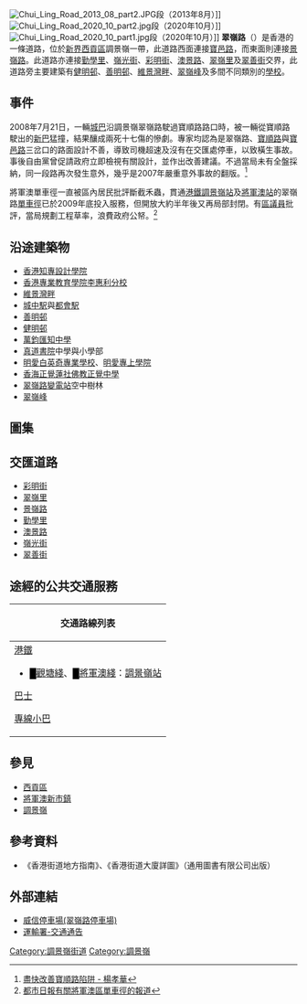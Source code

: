 {{Infobox Hong Kong Road
|   中文街道名稱    =  翠嶺路
|   英文街道名稱    =  Chui Ling Road
|   圖片    =  Image: Chui Ling Road in Tiu Keng Leng 2020 10 part2.jpg
|   圖片說明    = 翠嶺路近[[明愛白英奇專業學校|明愛白英奇專業學校]]段
|   路段總長度    =  1.6
|   行車線數量    =  雙程
|   所在地區    =  [[香港|香港]][[新界|新界]][[調景嶺|調景嶺]]
|   起點    =  [[西貢區|西貢區]][[調景嶺|調景嶺]]<br/>[[景嶺路|景嶺路]]
|   終點    =  [[西貢區|西貢區]][[調景嶺|調景嶺]]<br/>[[寶邑路|寶邑路]]
|   道路命名日期    = 2002年10月4日
|   命名文件    = 2002年10月4日第6308號[[香港政府憲報|憲報]]
|   通車日期    =  2000年代初期
}}
[[File:Chui_Ling_Road_2013_08_part2.JPG|thumb]]段（2013年8月）]]
[[File:Chui_Ling_Road_2020_10_part2.jpg|thumb]]段（2020年10月）]]
[[File:Chui_Ling_Road_2020_10_part1.jpg|thumb]]段（2020年10月）]]
'''翠嶺路'''（{{lang-en|'''Chui Ling Road'''}}）是香港的一條道路，位於[[新界|新界]][[西貢區|西貢區]]調景嶺一帶，此道路西面連接[[寶邑路|寶邑路]]，而東面則連接[[景嶺路|景嶺路]]。此道路亦連接[[勤學里|勤學里]]、[[嶺光街|嶺光街]]、[[彩明街|彩明街]]、[[澳景路|澳景路]]、[[翠嶺里|翠嶺里]]及[[翠善街|翠善街]]交界，此道路旁主要建築有[[健明邨|健明邨]]、[[善明邨|善明邨]]、[[維景灣畔|維景灣畔]]、[[翠嶺峰|翠嶺峰]]及多間不同類別的[[學校|學校]]。

==事件==
2008年7月21日，一輛[[城巴|城巴]]沿調景嶺翠嶺路駛過寶順路路口時，被一輛從寶順路駛出的[[新巴|新巴]]猛撞，結果釀成兩死十七傷的慘劇。專家均認為是翠嶺路、[[寶順路|寶順路]]與[[寶邑路|寶邑路]]三岔口的路面設計不善，導致司機超速及沒有在交匯處停車，以致橫生事故。事後自由黨曾促請政府立即檢視有關設計，並作出改善建議。不過當局未有全盤採納，同一段路再次發生意外，幾乎是2007年嚴重意外事故的翻版。<ref>[http://www.liberal.org.hk/contents/modules/issue/showsublistContents.php?sublist_Contentid=8127 盡快改善寶順路陷阱 - 楊孝華]{{dead link|date=2018年4月 |bot=InternetArchiveBot |fix-attempted=yes }}</ref>

將軍澳單車徑一直被區內居民批評斷截禾蟲，貫通[[港鐵|港鐵]][[調景嶺站|調景嶺站]]及[[將軍澳站|將軍澳站]]的翠嶺路[[單車徑|單車徑]]已於2009年底投入服務，但開放大約半年後又再局部封閉。有[[區議員|區議員]]批評，當局規劃工程草率，浪費政府公帑。<ref>[http://www.metrohk.com.hk/printable.php?id=130871 都市日報有關將軍澳區單車徑的報道]</ref>

==沿途建築物==
*[[香港知專設計學院|香港知專設計學院]]
*[[香港專業教育學院李惠利分校|香港專業教育學院李惠利分校]]
*[[維景灣畔|維景灣畔]]
*[[城中駅|城中駅]]與[[都會駅|都會駅]]
*[[善明邨|善明邨]]
*[[健明邨|健明邨]]
*[[萬鈞匯知中學|萬鈞匯知中學]]
*[[真道書院|真道書院]]中學與小學部
*[[明愛白英奇專業學校|明愛白英奇專業學校]]、[[明愛專上學院|明愛專上學院]]
*[[香海正覺蓮社佛教正覺中學|香海正覺蓮社佛教正覺中學]]
*[[翠嶺路變電站|翠嶺路變電站]]空中樹林
*[[翠嶺峰|翠嶺峰]]

==圖集==
{{gallery | width = 160
|File:Hong Kong Design Institute.JPG|香港知專設計學院
|File:Hong Kong Institute of Vocational Education (Lee Wai Lee).jpg|香港專業教育學院李惠利分校
|File:Ocean Shores Phase 3.jpg|維景灣畔
|File:Le Point 2011.jpg|城中駅與都會駅
|File:Shin Ming Estate part2.JPG|公共屋邨[[善明邨|善明邨]]
|File:Kin Ming Estate part2.JPG|公共屋邨[[健明邨|健明邨]]
|File:HKCCCU Logos Academy 02.jpg|真道書院中學部，位於翠嶺路與勤學里1號
|File:HKCCCU Logos Academy 2011.jpg|真道書院小學部，位於翠嶺路與嶺光街5號
|File:Caritas Bianchi College of Careers 03.JPG|[[明愛白英奇專業學校|明愛白英奇專業學校]]位於翠嶺路18號
|File:St. Andrew's Catholic Primary School.jpg|[[天主教聖安德肋小學|天主教聖安德肋小學]]位於翠嶺路30號
|File:HHCKLA Buddhist Ching Kok Secondary School 2011.jpg|[[香海正覺蓮社佛教正覺中學|香海正覺蓮社佛教正覺中學]]位於翠嶺路38號
|File:QualiEd College 2011.jpg|[[萬鈞匯知中學|萬鈞匯知中學]]位於翠嶺路與[[勤學里|勤學里]]2號
|File:Tiu Keng Leng 2013.JPG|翠嶺路變電站空中樹林，位於翠善街旁側
|File:Tiu Keng Leng Station.jpg|港鐵調景嶺站
|File:Chui Ling Road 02.jpg|翠嶺路迴旋處，鄰近彩明街
|File:Chui Ling Road 2013 08 part1.JPG|翠嶺路的路牌
|File:Chui Ling Lane.jpg|翠嶺路與[[翠嶺里|翠嶺里]]交界
|File:Kan Hok Lane.jpg|翠嶺路與[[勤學里|勤學里]]交界
|File:Chui Ling Road 2013 part1.JPG|108A路線於翠嶺路為善明邨增設候車處，往尚德邨商場方向
|File:Chui Ling Road 2013 part2.JPG|108A路線於翠嶺路為善明邨增設候車處，往將軍澳醫院方向
}}

==交匯道路==
*[[彩明街|彩明街]]
*[[翠嶺里|翠嶺里]]
*[[景嶺路|景嶺路]]
*[[勤學里|勤學里]]
*[[澳景路|澳景路]]
*[[嶺光街|嶺光街]]
*[[翠善街|翠善街]]

==途經的公共交通服務==
{| class="mw-collapsible mw-collapsed wikitable" style="background:white; margin: 0 auto; width: auto;" 
! 交通路線列表
|-
|
;[[港鐵|港鐵]]
*<font color="{{觀塘綫色彩}}">█</font>[[觀塘綫|觀塘綫]]、<font color="{{將軍澳綫色彩}}">█</font>[[將軍澳綫|將軍澳綫]]：[[調景嶺站|調景嶺站]]
;[[香港巴士|巴士]]
{{九龍新界巴士簡單列表|290X|792M|796C|796E|796P|796S|796X|798|798B|N290|N796}}
{{過海隧道巴士簡單列表|694|N691}}
{{大嶼山巴士簡單列表|A29P|E22A|E22C|E22S|N29}}
;[[香港小巴|專線小巴]]
{{新界專線小巴簡單列表|108A|110|110A|114B}}
|}

== 參見 ==
* [[西貢區|西貢區]]
* [[將軍澳新市鎮|將軍澳新市鎮]]
* [[調景嶺|調景嶺]]

==參考資料==
{{reflist}}
* 《香港街道地方指南》、《香港街道大廈詳圖》（通用圖書有限公司出版）

==外部連結==
*[http://www.wilsonparking.com.hk/tc/car-park-detail.php?cp=172 威信停車場(翠嶺路停車場)]{{Dead link|date=2018年8月 |bot=InternetArchiveBot |fix-attempted=yes }}
*[http://www.td.gov.hk/tc/traffic_notices/index_t_id_20415.html 運輸署-交通通告]

{{Commonscat|Chui Ling Road|翠嶺路}}

[[Category:調景嶺街道|Category:調景嶺街道]]
[[Category:調景嶺|Category:調景嶺]]
